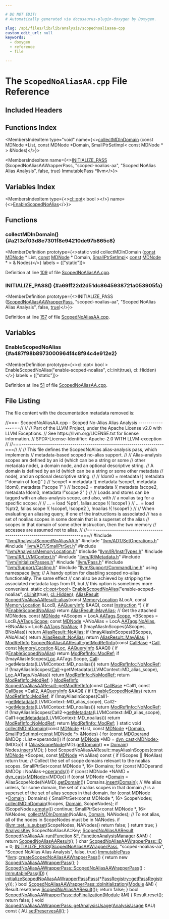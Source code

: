 ```yaml
---

# DO NOT EDIT!
# Automatically generated via docusaurus-plugin-doxygen by Doxygen.

slug: /api/files/lib/lib/analysis/scopednoaliasaa-cpp
custom_edit_url: null
keywords:
  - doxygen
  - reference
  - file

---
```





# The `ScopedNoAliasAA.cpp` File Reference

<DoxygenPage pluginConfig={pluginConfig}>



## Included Headers

<IncludesList>
<IncludesListItem
  filePath="llvm/Analysis/ScopedNoAliasAA.h"
  permalink="/docs/api/files/include/include/llvm/include/llvm/analysis/scopednoaliasaa-h"
  isLocal="true" />
<IncludesListItem
  filePath="llvm/ADT/SetOperations.h"
  permalink="/docs/api/files/include/include/llvm/include/llvm/adt/setoperations-h"
  isLocal="true" />
<IncludesListItem
  filePath="llvm/ADT/SmallPtrSet.h"
  permalink="/docs/api/files/include/include/llvm/include/llvm/adt/smallptrset-h"
  isLocal="true" />
<IncludesListItem
  filePath="llvm/Analysis/MemoryLocation.h"
  permalink="/docs/api/files/include/include/llvm/include/llvm/analysis/memorylocation-h"
  isLocal="true" />
<IncludesListItem
  filePath="llvm/IR/InstrTypes.h"
  permalink="/docs/api/files/include/include/llvm/include/llvm/ir/instrtypes-h"
  isLocal="true" />
<IncludesListItem
  filePath="llvm/IR/LLVMContext.h"
  permalink="/docs/api/files/include/include/llvm/include/llvm/ir/llvmcontext-h"
  isLocal="true" />
<IncludesListItem
  filePath="llvm/IR/Metadata.h"
  permalink="/docs/api/files/include/include/llvm/include/llvm/ir/metadata-h"
  isLocal="true" />
<IncludesListItem
  filePath="llvm/InitializePasses.h"
  permalink="/docs/api/files/include/include/llvm/initializepasses-h"
  isLocal="true" />
<IncludesListItem
  filePath="llvm/Pass.h"
  permalink="/docs/api/files/include/include/llvm/pass-h"
  isLocal="true" />
<IncludesListItem
  filePath="llvm/Support/Casting.h"
  permalink="/docs/api/files/include/include/llvm/include/llvm/support/casting-h"
  isLocal="true" />
<IncludesListItem
  filePath="llvm/Support/CommandLine.h"
  permalink="/docs/api/files/include/include/llvm/include/llvm/support/commandline-h"
  isLocal="true" />
</IncludesList>

## Functions Index

<MembersIndex>

<MembersIndexItem
  type="void"
  name={<><a href="#a213cf03d8e7301f8e94210de97b865c8">collectMDInDomain</a> (const MDNode &#42;List, const MDNode &#42;Domain, SmallPtrSetImpl&lt; const MDNode &#42; &gt; &amp;Nodes)</>}>
</MembersIndexItem>

<MembersIndexItem
  name={<><a href="#a69ff22d2d51dc8645938721a053905fa">INITIALIZE&#95;PASS</a> (ScopedNoAliasAAWrapperPass, &quot;scoped-noalias-aa&quot;, &quot;Scoped NoAlias Alias Analysis&quot;, false, true) ImmutablePass &#42;llvm</>}>
</MembersIndexItem>

</MembersIndex>

## Variables Index

<MembersIndex>

<MembersIndexItem
  type={<><a href="/docs/api/classes/llvm/cl/opt">cl::opt</a>&lt; bool &gt;</>}
  name={<><a href="#a487f98b8973000964f4c8f94c4e912e2">EnableScopedNoAlias</a></>}>
</MembersIndexItem>

</MembersIndex>


<SectionDefinition>

## Functions

### collectMDInDomain() {#a213cf03d8e7301f8e94210de97b865c8}

<MemberDefinition
  prototype={<>static void collectMDInDomain (<a href="/docs/api/files/lib/lib/target/lib/target/aarch64/aarch64promoteconstant-cpp/#a90f8350fecae261c25be85d38b451bff">const</a> <a href="/docs/api/classes/llvm/mdnode">MDNode</a> &#42; List, <a href="/docs/api/files/lib/lib/target/lib/target/aarch64/aarch64promoteconstant-cpp/#a90f8350fecae261c25be85d38b451bff">const</a> <a href="/docs/api/classes/llvm/mdnode">MDNode</a> &#42; Domain, <a href="/docs/api/classes/llvm/smallptrsetimpl">SmallPtrSetImpl</a>&lt; <a href="/docs/api/files/lib/lib/target/lib/target/aarch64/aarch64promoteconstant-cpp/#a90f8350fecae261c25be85d38b451bff">const</a> <a href="/docs/api/classes/llvm/mdnode">MDNode</a> &#42; &gt; &amp; Nodes)</>}
  labels = {["static"]}>

Definition at line <a href="#l00109">109</a> of file <a href="/docs/api/files/lib/lib/analysis/scopednoaliasaa-cpp">ScopedNoAliasAA.cpp</a>.
</MemberDefinition>

### INITIALIZE&#95;PASS() {#a69ff22d2d51dc8645938721a053905fa}

<MemberDefinition
  prototype={<>INITIALIZE&#95;PASS (<a href="/docs/api/classes/llvm/scopednoaliasaawrapperpass">ScopedNoAliasAAWrapperPass</a>, &quot;scoped-noalias-aa&quot;, &quot;Scoped NoAlias Alias Analysis&quot;, false, <a href="/docs/api/files/lib/lib/analysis/basicaliasanalysis-cpp/#af6d5cafbdfc5313e65d990120021a3ec">true</a>)</>}>

Definition at line <a href="#l00157">157</a> of file <a href="/docs/api/files/lib/lib/analysis/scopednoaliasaa-cpp">ScopedNoAliasAA.cpp</a>.
</MemberDefinition>

</SectionDefinition>

<SectionDefinition>

## Variables

### EnableScopedNoAlias {#a487f98b8973000964f4c8f94c4e912e2}

<MemberDefinition
  prototype={<>cl::opt&lt; bool &gt; EnableScopedNoAlias(&quot;enable-scoped-noalias&quot;, cl::init(true), cl::Hidden)</>}
  labels = {["static"]}>

Definition at line <a href="#l00051">51</a> of file <a href="/docs/api/files/lib/lib/analysis/scopednoaliasaa-cpp">ScopedNoAliasAA.cpp</a>.
</MemberDefinition>

</SectionDefinition>

## File Listing

The file content with the documentation metadata removed is:

<ProgramListing>

<Link id="l00001" /><CodeLine lineNumber="1"><Highlight kind="comment">//===- ScopedNoAliasAA.cpp - Scoped No-Alias Alias Analysis ---------------===//</Highlight><Highlight kind="normal"></Highlight></CodeLine>
<Link id="l00002" /><CodeLine lineNumber="2"><Highlight kind="normal"></Highlight><Highlight kind="comment">//</Highlight><Highlight kind="normal"></Highlight></CodeLine>
<Link id="l00003" /><CodeLine lineNumber="3"><Highlight kind="normal"></Highlight><Highlight kind="comment">// Part of the LLVM Project, under the Apache License v2.0 with LLVM Exceptions.</Highlight><Highlight kind="normal"></Highlight></CodeLine>
<Link id="l00004" /><CodeLine lineNumber="4"><Highlight kind="normal"></Highlight><Highlight kind="comment">// See https://llvm.org/LICENSE.txt for license information.</Highlight><Highlight kind="normal"></Highlight></CodeLine>
<Link id="l00005" /><CodeLine lineNumber="5"><Highlight kind="normal"></Highlight><Highlight kind="comment">// SPDX-License-Identifier: Apache-2.0 WITH LLVM-exception</Highlight><Highlight kind="normal"></Highlight></CodeLine>
<Link id="l00006" /><CodeLine lineNumber="6"><Highlight kind="normal"></Highlight><Highlight kind="comment">//</Highlight><Highlight kind="normal"></Highlight></CodeLine>
<Link id="l00007" /><CodeLine lineNumber="7"><Highlight kind="normal"></Highlight><Highlight kind="comment">//===----------------------------------------------------------------------===//</Highlight><Highlight kind="normal"></Highlight></CodeLine>
<Link id="l00008" /><CodeLine lineNumber="8"><Highlight kind="normal"></Highlight><Highlight kind="comment">//</Highlight><Highlight kind="normal"></Highlight></CodeLine>
<Link id="l00009" /><CodeLine lineNumber="9"><Highlight kind="normal"></Highlight><Highlight kind="comment">// This file defines the ScopedNoAlias alias-analysis pass, which implements</Highlight><Highlight kind="normal"></Highlight></CodeLine>
<Link id="l00010" /><CodeLine lineNumber="10"><Highlight kind="normal"></Highlight><Highlight kind="comment">// metadata-based scoped no-alias support.</Highlight><Highlight kind="normal"></Highlight></CodeLine>
<Link id="l00011" /><CodeLine lineNumber="11"><Highlight kind="normal"></Highlight><Highlight kind="comment">//</Highlight><Highlight kind="normal"></Highlight></CodeLine>
<Link id="l00012" /><CodeLine lineNumber="12"><Highlight kind="normal"></Highlight><Highlight kind="comment">// Alias-analysis scopes are defined by an id (which can be a string or some</Highlight><Highlight kind="normal"></Highlight></CodeLine>
<Link id="l00013" /><CodeLine lineNumber="13"><Highlight kind="normal"></Highlight><Highlight kind="comment">// other metadata node), a domain node, and an optional descriptive string.</Highlight><Highlight kind="normal"></Highlight></CodeLine>
<Link id="l00014" /><CodeLine lineNumber="14"><Highlight kind="normal"></Highlight><Highlight kind="comment">// A domain is defined by an id (which can be a string or some other metadata</Highlight><Highlight kind="normal"></Highlight></CodeLine>
<Link id="l00015" /><CodeLine lineNumber="15"><Highlight kind="normal"></Highlight><Highlight kind="comment">// node), and an optional descriptive string.</Highlight><Highlight kind="normal"></Highlight></CodeLine>
<Link id="l00016" /><CodeLine lineNumber="16"><Highlight kind="normal"></Highlight><Highlight kind="comment">//</Highlight><Highlight kind="normal"></Highlight></CodeLine>
<Link id="l00017" /><CodeLine lineNumber="17"><Highlight kind="normal"></Highlight><Highlight kind="comment">// !dom0 =   metadata !&#123; metadata !&quot;domain of foo()&quot; &#125;</Highlight><Highlight kind="normal"></Highlight></CodeLine>
<Link id="l00018" /><CodeLine lineNumber="18"><Highlight kind="normal"></Highlight><Highlight kind="comment">// !scope1 = metadata !&#123; metadata !scope1, metadata !dom0, metadata !&quot;scope 1&quot; &#125;</Highlight><Highlight kind="normal"></Highlight></CodeLine>
<Link id="l00019" /><CodeLine lineNumber="19"><Highlight kind="normal"></Highlight><Highlight kind="comment">// !scope2 = metadata !&#123; metadata !scope2, metadata !dom0, metadata !&quot;scope 2&quot; &#125;</Highlight><Highlight kind="normal"></Highlight></CodeLine>
<Link id="l00020" /><CodeLine lineNumber="20"><Highlight kind="normal"></Highlight><Highlight kind="comment">//</Highlight><Highlight kind="normal"></Highlight></CodeLine>
<Link id="l00021" /><CodeLine lineNumber="21"><Highlight kind="normal"></Highlight><Highlight kind="comment">// Loads and stores can be tagged with an alias-analysis scope, and also, with</Highlight><Highlight kind="normal"></Highlight></CodeLine>
<Link id="l00022" /><CodeLine lineNumber="22"><Highlight kind="normal"></Highlight><Highlight kind="comment">// a noalias tag for a specific scope:</Highlight><Highlight kind="normal"></Highlight></CodeLine>
<Link id="l00023" /><CodeLine lineNumber="23"><Highlight kind="normal"></Highlight><Highlight kind="comment">//</Highlight><Highlight kind="normal"></Highlight></CodeLine>
<Link id="l00024" /><CodeLine lineNumber="24"><Highlight kind="normal"></Highlight><Highlight kind="comment">// ... = load %ptr1, !alias.scope !&#123; !scope1 &#125;</Highlight><Highlight kind="normal"></Highlight></CodeLine>
<Link id="l00025" /><CodeLine lineNumber="25"><Highlight kind="normal"></Highlight><Highlight kind="comment">// ... = load %ptr2, !alias.scope !&#123; !scope1, !scope2 &#125;, !noalias !&#123; !scope1 &#125;</Highlight><Highlight kind="normal"></Highlight></CodeLine>
<Link id="l00026" /><CodeLine lineNumber="26"><Highlight kind="normal"></Highlight><Highlight kind="comment">//</Highlight><Highlight kind="normal"></Highlight></CodeLine>
<Link id="l00027" /><CodeLine lineNumber="27"><Highlight kind="normal"></Highlight><Highlight kind="comment">// When evaluating an aliasing query, if one of the instructions is associated</Highlight><Highlight kind="normal"></Highlight></CodeLine>
<Link id="l00028" /><CodeLine lineNumber="28"><Highlight kind="normal"></Highlight><Highlight kind="comment">// has a set of noalias scopes in some domain that is a superset of the alias</Highlight><Highlight kind="normal"></Highlight></CodeLine>
<Link id="l00029" /><CodeLine lineNumber="29"><Highlight kind="normal"></Highlight><Highlight kind="comment">// scopes in that domain of some other instruction, then the two memory</Highlight><Highlight kind="normal"></Highlight></CodeLine>
<Link id="l00030" /><CodeLine lineNumber="30"><Highlight kind="normal"></Highlight><Highlight kind="comment">// accesses are assumed not to alias.</Highlight><Highlight kind="normal"></Highlight></CodeLine>
<Link id="l00031" /><CodeLine lineNumber="31"><Highlight kind="normal"></Highlight><Highlight kind="comment">//</Highlight><Highlight kind="normal"></Highlight></CodeLine>
<Link id="l00032" /><CodeLine lineNumber="32"><Highlight kind="normal"></Highlight><Highlight kind="comment">//===----------------------------------------------------------------------===//</Highlight><Highlight kind="normal"></Highlight></CodeLine>
<Link id="l00033" /><CodeLine lineNumber="33"><Highlight kind="normal"></Highlight></CodeLine>
<Link id="l00034" /><CodeLine lineNumber="34"><Highlight kind="normal"></Highlight><Highlight kind="preprocessor">#include &quot;<a href="/docs/api/files/include/include/llvm/include/llvm/analysis/scopednoaliasaa-h">llvm/Analysis/ScopedNoAliasAA.h</a>&quot;</Highlight><Highlight kind="normal"></Highlight></CodeLine>
<Link id="l00035" /><CodeLine lineNumber="35"><Highlight kind="normal"></Highlight><Highlight kind="preprocessor">#include &quot;<a href="/docs/api/files/include/include/llvm/include/llvm/adt/setoperations-h">llvm/ADT/SetOperations.h</a>&quot;</Highlight><Highlight kind="normal"></Highlight></CodeLine>
<Link id="l00036" /><CodeLine lineNumber="36"><Highlight kind="normal"></Highlight><Highlight kind="preprocessor">#include &quot;<a href="/docs/api/files/include/include/llvm/include/llvm/adt/smallptrset-h">llvm/ADT/SmallPtrSet.h</a>&quot;</Highlight><Highlight kind="normal"></Highlight></CodeLine>
<Link id="l00037" /><CodeLine lineNumber="37"><Highlight kind="normal"></Highlight><Highlight kind="preprocessor">#include &quot;<a href="/docs/api/files/include/include/llvm/include/llvm/analysis/memorylocation-h">llvm/Analysis/MemoryLocation.h</a>&quot;</Highlight><Highlight kind="normal"></Highlight></CodeLine>
<Link id="l00038" /><CodeLine lineNumber="38"><Highlight kind="normal"></Highlight><Highlight kind="preprocessor">#include &quot;<a href="/docs/api/files/include/include/llvm/include/llvm/ir/instrtypes-h">llvm/IR/InstrTypes.h</a>&quot;</Highlight><Highlight kind="normal"></Highlight></CodeLine>
<Link id="l00039" /><CodeLine lineNumber="39"><Highlight kind="normal"></Highlight><Highlight kind="preprocessor">#include &quot;<a href="/docs/api/files/include/include/llvm/include/llvm/ir/llvmcontext-h">llvm/IR/LLVMContext.h</a>&quot;</Highlight><Highlight kind="normal"></Highlight></CodeLine>
<Link id="l00040" /><CodeLine lineNumber="40"><Highlight kind="normal"></Highlight><Highlight kind="preprocessor">#include &quot;<a href="/docs/api/files/include/include/llvm/include/llvm/ir/metadata-h">llvm/IR/Metadata.h</a>&quot;</Highlight><Highlight kind="normal"></Highlight></CodeLine>
<Link id="l00041" /><CodeLine lineNumber="41"><Highlight kind="normal"></Highlight><Highlight kind="preprocessor">#include &quot;<a href="/docs/api/files/include/include/llvm/initializepasses-h">llvm/InitializePasses.h</a>&quot;</Highlight><Highlight kind="normal"></Highlight></CodeLine>
<Link id="l00042" /><CodeLine lineNumber="42"><Highlight kind="normal"></Highlight><Highlight kind="preprocessor">#include &quot;<a href="/docs/api/files/include/include/llvm/pass-h">llvm/Pass.h</a>&quot;</Highlight><Highlight kind="normal"></Highlight></CodeLine>
<Link id="l00043" /><CodeLine lineNumber="43"><Highlight kind="normal"></Highlight><Highlight kind="preprocessor">#include &quot;<a href="/docs/api/files/include/include/llvm/include/llvm/support/casting-h">llvm/Support/Casting.h</a>&quot;</Highlight><Highlight kind="normal"></Highlight></CodeLine>
<Link id="l00044" /><CodeLine lineNumber="44"><Highlight kind="normal"></Highlight><Highlight kind="preprocessor">#include &quot;<a href="/docs/api/files/include/include/llvm/include/llvm/support/commandline-h">llvm/Support/CommandLine.h</a>&quot;</Highlight><Highlight kind="normal"></Highlight></CodeLine>
<Link id="l00045" /><CodeLine lineNumber="45"><Highlight kind="normal"></Highlight></CodeLine>
<Link id="l00046" /><CodeLine lineNumber="46"><Highlight kind="normal"></Highlight><Highlight kind="keyword">using namespace </Highlight><Highlight kind="normal"><a href="/docs/api/namespaces/llvm">llvm</a>;</Highlight></CodeLine>
<Link id="l00047" /><CodeLine lineNumber="47"><Highlight kind="normal"></Highlight></CodeLine>
<Link id="l00048" /><CodeLine lineNumber="48"><Highlight kind="normal"></Highlight><Highlight kind="comment">// A handy option for disabling scoped no-alias functionality. The same effect</Highlight><Highlight kind="normal"></Highlight></CodeLine>
<Link id="l00049" /><CodeLine lineNumber="49"><Highlight kind="normal"></Highlight><Highlight kind="comment">// can also be achieved by stripping the associated metadata tags from IR, but</Highlight><Highlight kind="normal"></Highlight></CodeLine>
<Link id="l00050" /><CodeLine lineNumber="50"><Highlight kind="normal"></Highlight><Highlight kind="comment">// this option is sometimes more convenient.</Highlight><Highlight kind="normal"></Highlight></CodeLine>
<Link id="l00051" /><CodeLine lineNumber="51" lineLink="#a487f98b8973000964f4c8f94c4e912e2"><Highlight kind="normal"></Highlight><Highlight kind="keyword">static</Highlight><Highlight kind="normal"> <a href="/docs/api/classes/llvm/cl/opt">cl::opt&lt;bool&gt;</a> <a href="#a487f98b8973000964f4c8f94c4e912e2">EnableScopedNoAlias</a>(</Highlight><Highlight kind="stringliteral">&quot;enable-scoped-noalias&quot;</Highlight><Highlight kind="normal">,</Highlight></CodeLine>
<Link id="l00052" /><CodeLine lineNumber="52"><Highlight kind="normal">                                         <a href="/docs/api/namespaces/llvm/cl/#ac12e6a8f3a1b511f0dee2ed6de0ae806">cl::init</a>(</Highlight><Highlight kind="keyword">true</Highlight><Highlight kind="normal">), <a href="/docs/api/namespaces/llvm/cl/#a68075925a54790e71ca790e1d4f21a40a263ac008d8d31f13ce460395fc4cf7e6">cl::Hidden</a>);</Highlight></CodeLine>
<Link id="l00053" /><CodeLine lineNumber="53"><Highlight kind="normal"></Highlight></CodeLine>
<Link id="l00054" /><CodeLine lineNumber="54" lineLink="/docs/api/classes/llvm/scopednoaliasaaresult/#ab972fe828052b5cbeeeb3e9b8cfe0764"><Highlight kind="normal"><a href="/docs/api/classes/llvm/aliasresult">AliasResult</a> <a href="/docs/api/classes/llvm/scopednoaliasaaresult/#ab972fe828052b5cbeeeb3e9b8cfe0764">ScopedNoAliasAAResult::alias</a>(</Highlight><Highlight kind="keyword">const</Highlight><Highlight kind="normal"> <a href="/docs/api/classes/llvm/memorylocation">MemoryLocation</a> &amp;LocA,</Highlight></CodeLine>
<Link id="l00055" /><CodeLine lineNumber="55"><Highlight kind="normal">                                         </Highlight><Highlight kind="keyword">const</Highlight><Highlight kind="normal"> <a href="/docs/api/classes/llvm/memorylocation">MemoryLocation</a> &amp;LocB,</Highlight></CodeLine>
<Link id="l00056" /><CodeLine lineNumber="56"><Highlight kind="normal">                                         <a href="/docs/api/classes/llvm/aaqueryinfo">AAQueryInfo</a> &amp;AAQI,</Highlight></CodeLine>
<Link id="l00057" /><CodeLine lineNumber="57"><Highlight kind="normal">                                         </Highlight><Highlight kind="keyword">const</Highlight><Highlight kind="normal"> <a href="/docs/api/classes/llvm/instruction">Instruction</a> &#42;) &#123;</Highlight></CodeLine>
<Link id="l00058" /><CodeLine lineNumber="58"><Highlight kind="normal">  </Highlight><Highlight kind="keywordflow">if</Highlight><Highlight kind="normal"> (!<a href="#a487f98b8973000964f4c8f94c4e912e2">EnableScopedNoAlias</a>)</Highlight></CodeLine>
<Link id="l00059" /><CodeLine lineNumber="59"><Highlight kind="normal">    </Highlight><Highlight kind="keywordflow">return</Highlight><Highlight kind="normal"> <a href="/docs/api/classes/llvm/aliasresult/#a8d3de277fb70fa515efac2db2cfe9d57a0916b614598c673c1e6a59c7312a1409">AliasResult::MayAlias</a>;</Highlight></CodeLine>
<Link id="l00060" /><CodeLine lineNumber="60"><Highlight kind="normal"></Highlight></CodeLine>
<Link id="l00061" /><CodeLine lineNumber="61"><Highlight kind="normal">  </Highlight><Highlight kind="comment">// Get the attached MDNodes.</Highlight><Highlight kind="normal"></Highlight></CodeLine>
<Link id="l00062" /><CodeLine lineNumber="62"><Highlight kind="normal">  </Highlight><Highlight kind="keyword">const</Highlight><Highlight kind="normal"> <a href="/docs/api/classes/llvm/mdnode">MDNode</a> &#42;AScopes = LocA.<a href="/docs/api/classes/llvm/memorylocation/#a926099ca5ca5db6ba2de398c2487b725">AATags</a>.<a href="/docs/api/structs/llvm/aamdnodes/#a5175e1defb539f65df5ded7a806fa5c8">Scope</a>, &#42;BScopes = LocB.<a href="/docs/api/classes/llvm/memorylocation/#a926099ca5ca5db6ba2de398c2487b725">AATags</a>.<a href="/docs/api/structs/llvm/aamdnodes/#a5175e1defb539f65df5ded7a806fa5c8">Scope</a>;</Highlight></CodeLine>
<Link id="l00063" /><CodeLine lineNumber="63"><Highlight kind="normal"></Highlight></CodeLine>
<Link id="l00064" /><CodeLine lineNumber="64"><Highlight kind="normal">  </Highlight><Highlight kind="keyword">const</Highlight><Highlight kind="normal"> <a href="/docs/api/classes/llvm/mdnode">MDNode</a> &#42;ANoAlias = LocA.<a href="/docs/api/classes/llvm/memorylocation/#a926099ca5ca5db6ba2de398c2487b725">AATags</a>.<a href="/docs/api/structs/llvm/aamdnodes/#a81f3c11f463009d8b19b544f5bfed40c">NoAlias</a>, &#42;BNoAlias = LocB.<a href="/docs/api/classes/llvm/memorylocation/#a926099ca5ca5db6ba2de398c2487b725">AATags</a>.<a href="/docs/api/structs/llvm/aamdnodes/#a81f3c11f463009d8b19b544f5bfed40c">NoAlias</a>;</Highlight></CodeLine>
<Link id="l00065" /><CodeLine lineNumber="65"><Highlight kind="normal"></Highlight></CodeLine>
<Link id="l00066" /><CodeLine lineNumber="66"><Highlight kind="normal">  </Highlight><Highlight kind="keywordflow">if</Highlight><Highlight kind="normal"> (!mayAliasInScopes(AScopes, BNoAlias))</Highlight></CodeLine>
<Link id="l00067" /><CodeLine lineNumber="67"><Highlight kind="normal">    </Highlight><Highlight kind="keywordflow">return</Highlight><Highlight kind="normal"> <a href="/docs/api/classes/llvm/aliasresult/#a8d3de277fb70fa515efac2db2cfe9d57a863ee317b92588eb2d6878af9fc98922">AliasResult::NoAlias</a>;</Highlight></CodeLine>
<Link id="l00068" /><CodeLine lineNumber="68"><Highlight kind="normal"></Highlight></CodeLine>
<Link id="l00069" /><CodeLine lineNumber="69"><Highlight kind="normal">  </Highlight><Highlight kind="keywordflow">if</Highlight><Highlight kind="normal"> (!mayAliasInScopes(BScopes, ANoAlias))</Highlight></CodeLine>
<Link id="l00070" /><CodeLine lineNumber="70"><Highlight kind="normal">    </Highlight><Highlight kind="keywordflow">return</Highlight><Highlight kind="normal"> <a href="/docs/api/classes/llvm/aliasresult/#a8d3de277fb70fa515efac2db2cfe9d57a863ee317b92588eb2d6878af9fc98922">AliasResult::NoAlias</a>;</Highlight></CodeLine>
<Link id="l00071" /><CodeLine lineNumber="71"><Highlight kind="normal"></Highlight></CodeLine>
<Link id="l00072" /><CodeLine lineNumber="72"><Highlight kind="normal">  </Highlight><Highlight kind="keywordflow">return</Highlight><Highlight kind="normal"> <a href="/docs/api/classes/llvm/aliasresult/#a8d3de277fb70fa515efac2db2cfe9d57a0916b614598c673c1e6a59c7312a1409">AliasResult::MayAlias</a>;</Highlight></CodeLine>
<Link id="l00073" /><CodeLine lineNumber="73"><Highlight kind="normal">&#125;</Highlight></CodeLine>
<Link id="l00074" /><CodeLine lineNumber="74"><Highlight kind="normal"></Highlight></CodeLine>
<Link id="l00075" /><CodeLine lineNumber="75" lineLink="/docs/api/classes/llvm/scopednoaliasaaresult/#a9498f202ee5f4e2a795b33b156ddb3e0"><Highlight kind="normal"><a href="/docs/api/namespaces/llvm/#a9db8c44b250b90e3ab7e4d144e7c9c2e">ModRefInfo</a> <a href="/docs/api/classes/llvm/scopednoaliasaaresult/#a9498f202ee5f4e2a795b33b156ddb3e0">ScopedNoAliasAAResult::getModRefInfo</a>(</Highlight><Highlight kind="keyword">const</Highlight><Highlight kind="normal"> <a href="/docs/api/classes/llvm/callbase">CallBase</a> &#42;<a href="/docs/api/groups/arcopt/#ga9c9cf6ad55eb23d77d083a184e416c09">Call</a>,</Highlight></CodeLine>
<Link id="l00076" /><CodeLine lineNumber="76"><Highlight kind="normal">                                                </Highlight><Highlight kind="keyword">const</Highlight><Highlight kind="normal"> <a href="/docs/api/classes/llvm/memorylocation">MemoryLocation</a> &amp;<a href="/docs/api/namespaces/llvm/loc">Loc</a>,</Highlight></CodeLine>
<Link id="l00077" /><CodeLine lineNumber="77"><Highlight kind="normal">                                                <a href="/docs/api/classes/llvm/aaqueryinfo">AAQueryInfo</a> &amp;AAQI) &#123;</Highlight></CodeLine>
<Link id="l00078" /><CodeLine lineNumber="78"><Highlight kind="normal">  </Highlight><Highlight kind="keywordflow">if</Highlight><Highlight kind="normal"> (!<a href="#a487f98b8973000964f4c8f94c4e912e2">EnableScopedNoAlias</a>)</Highlight></CodeLine>
<Link id="l00079" /><CodeLine lineNumber="79"><Highlight kind="normal">    </Highlight><Highlight kind="keywordflow">return</Highlight><Highlight kind="normal"> <a href="/docs/api/namespaces/llvm/#a9db8c44b250b90e3ab7e4d144e7c9c2ea6524b183b5cd0850f2cff6d30d581af9">ModRefInfo::ModRef</a>;</Highlight></CodeLine>
<Link id="l00080" /><CodeLine lineNumber="80"><Highlight kind="normal"></Highlight></CodeLine>
<Link id="l00081" /><CodeLine lineNumber="81"><Highlight kind="normal">  </Highlight><Highlight kind="keywordflow">if</Highlight><Highlight kind="normal"> (!mayAliasInScopes(<a href="/docs/api/namespaces/llvm/loc">Loc</a>.AATags.Scope,</Highlight></CodeLine>
<Link id="l00082" /><CodeLine lineNumber="82"><Highlight kind="normal">                        <a href="/docs/api/groups/arcopt/#ga9c9cf6ad55eb23d77d083a184e416c09">Call</a>-&gt;getMetadata(LLVMContext::MD&#95;noalias)))</Highlight></CodeLine>
<Link id="l00083" /><CodeLine lineNumber="83"><Highlight kind="normal">    </Highlight><Highlight kind="keywordflow">return</Highlight><Highlight kind="normal"> <a href="/docs/api/namespaces/llvm/#a9db8c44b250b90e3ab7e4d144e7c9c2ead974636fce6d12e72054e61fb3c1e9a8">ModRefInfo::NoModRef</a>;</Highlight></CodeLine>
<Link id="l00084" /><CodeLine lineNumber="84"><Highlight kind="normal"></Highlight></CodeLine>
<Link id="l00085" /><CodeLine lineNumber="85"><Highlight kind="normal">  </Highlight><Highlight kind="keywordflow">if</Highlight><Highlight kind="normal"> (!mayAliasInScopes(<a href="/docs/api/groups/arcopt/#ga9c9cf6ad55eb23d77d083a184e416c09">Call</a>-&gt;getMetadata(LLVMContext::MD&#95;alias&#95;scope),</Highlight></CodeLine>
<Link id="l00086" /><CodeLine lineNumber="86"><Highlight kind="normal">                        <a href="/docs/api/namespaces/llvm/loc">Loc</a>.AATags.NoAlias))</Highlight></CodeLine>
<Link id="l00087" /><CodeLine lineNumber="87"><Highlight kind="normal">    </Highlight><Highlight kind="keywordflow">return</Highlight><Highlight kind="normal"> <a href="/docs/api/namespaces/llvm/#a9db8c44b250b90e3ab7e4d144e7c9c2ead974636fce6d12e72054e61fb3c1e9a8">ModRefInfo::NoModRef</a>;</Highlight></CodeLine>
<Link id="l00088" /><CodeLine lineNumber="88"><Highlight kind="normal"></Highlight></CodeLine>
<Link id="l00089" /><CodeLine lineNumber="89"><Highlight kind="normal">  </Highlight><Highlight kind="keywordflow">return</Highlight><Highlight kind="normal"> <a href="/docs/api/namespaces/llvm/#a9db8c44b250b90e3ab7e4d144e7c9c2ea6524b183b5cd0850f2cff6d30d581af9">ModRefInfo::ModRef</a>;</Highlight></CodeLine>
<Link id="l00090" /><CodeLine lineNumber="90"><Highlight kind="normal">&#125;</Highlight></CodeLine>
<Link id="l00091" /><CodeLine lineNumber="91"><Highlight kind="normal"></Highlight></CodeLine>
<Link id="l00092" /><CodeLine lineNumber="92" lineLink="/docs/api/classes/llvm/scopednoaliasaaresult/#afc3838a129ca64f34b13c9227c967e98"><Highlight kind="normal"><a href="/docs/api/namespaces/llvm/#a9db8c44b250b90e3ab7e4d144e7c9c2e">ModRefInfo</a> <a href="/docs/api/classes/llvm/scopednoaliasaaresult/#a9498f202ee5f4e2a795b33b156ddb3e0">ScopedNoAliasAAResult::getModRefInfo</a>(</Highlight><Highlight kind="keyword">const</Highlight><Highlight kind="normal"> <a href="/docs/api/classes/llvm/callbase">CallBase</a> &#42;Call1,</Highlight></CodeLine>
<Link id="l00093" /><CodeLine lineNumber="93"><Highlight kind="normal">                                                </Highlight><Highlight kind="keyword">const</Highlight><Highlight kind="normal"> <a href="/docs/api/classes/llvm/callbase">CallBase</a> &#42;Call2,</Highlight></CodeLine>
<Link id="l00094" /><CodeLine lineNumber="94"><Highlight kind="normal">                                                <a href="/docs/api/classes/llvm/aaqueryinfo">AAQueryInfo</a> &amp;AAQI) &#123;</Highlight></CodeLine>
<Link id="l00095" /><CodeLine lineNumber="95"><Highlight kind="normal">  </Highlight><Highlight kind="keywordflow">if</Highlight><Highlight kind="normal"> (!<a href="#a487f98b8973000964f4c8f94c4e912e2">EnableScopedNoAlias</a>)</Highlight></CodeLine>
<Link id="l00096" /><CodeLine lineNumber="96"><Highlight kind="normal">    </Highlight><Highlight kind="keywordflow">return</Highlight><Highlight kind="normal"> <a href="/docs/api/namespaces/llvm/#a9db8c44b250b90e3ab7e4d144e7c9c2ea6524b183b5cd0850f2cff6d30d581af9">ModRefInfo::ModRef</a>;</Highlight></CodeLine>
<Link id="l00097" /><CodeLine lineNumber="97"><Highlight kind="normal"></Highlight></CodeLine>
<Link id="l00098" /><CodeLine lineNumber="98"><Highlight kind="normal">  </Highlight><Highlight kind="keywordflow">if</Highlight><Highlight kind="normal"> (!mayAliasInScopes(Call1-&gt;<a href="/docs/api/classes/llvm/instruction/#a6c09737e146b2d816c911a047ac67ba4">getMetadata</a>(LLVMContext::MD&#95;alias&#95;scope),</Highlight></CodeLine>
<Link id="l00099" /><CodeLine lineNumber="99"><Highlight kind="normal">                        Call2-&gt;<a href="/docs/api/classes/llvm/instruction/#a6c09737e146b2d816c911a047ac67ba4">getMetadata</a>(LLVMContext::MD&#95;noalias)))</Highlight></CodeLine>
<Link id="l00100" /><CodeLine lineNumber="100"><Highlight kind="normal">    </Highlight><Highlight kind="keywordflow">return</Highlight><Highlight kind="normal"> <a href="/docs/api/namespaces/llvm/#a9db8c44b250b90e3ab7e4d144e7c9c2ead974636fce6d12e72054e61fb3c1e9a8">ModRefInfo::NoModRef</a>;</Highlight></CodeLine>
<Link id="l00101" /><CodeLine lineNumber="101"><Highlight kind="normal"></Highlight></CodeLine>
<Link id="l00102" /><CodeLine lineNumber="102"><Highlight kind="normal">  </Highlight><Highlight kind="keywordflow">if</Highlight><Highlight kind="normal"> (!mayAliasInScopes(Call2-&gt;<a href="/docs/api/classes/llvm/instruction/#a6c09737e146b2d816c911a047ac67ba4">getMetadata</a>(LLVMContext::MD&#95;alias&#95;scope),</Highlight></CodeLine>
<Link id="l00103" /><CodeLine lineNumber="103"><Highlight kind="normal">                        Call1-&gt;<a href="/docs/api/classes/llvm/instruction/#a6c09737e146b2d816c911a047ac67ba4">getMetadata</a>(LLVMContext::MD&#95;noalias)))</Highlight></CodeLine>
<Link id="l00104" /><CodeLine lineNumber="104"><Highlight kind="normal">    </Highlight><Highlight kind="keywordflow">return</Highlight><Highlight kind="normal"> <a href="/docs/api/namespaces/llvm/#a9db8c44b250b90e3ab7e4d144e7c9c2ead974636fce6d12e72054e61fb3c1e9a8">ModRefInfo::NoModRef</a>;</Highlight></CodeLine>
<Link id="l00105" /><CodeLine lineNumber="105"><Highlight kind="normal"></Highlight></CodeLine>
<Link id="l00106" /><CodeLine lineNumber="106"><Highlight kind="normal">  </Highlight><Highlight kind="keywordflow">return</Highlight><Highlight kind="normal"> <a href="/docs/api/namespaces/llvm/#a9db8c44b250b90e3ab7e4d144e7c9c2ea6524b183b5cd0850f2cff6d30d581af9">ModRefInfo::ModRef</a>;</Highlight></CodeLine>
<Link id="l00107" /><CodeLine lineNumber="107"><Highlight kind="normal">&#125;</Highlight></CodeLine>
<Link id="l00108" /><CodeLine lineNumber="108"><Highlight kind="normal"></Highlight></CodeLine>
<Link id="l00109" /><CodeLine lineNumber="109" lineLink="#a213cf03d8e7301f8e94210de97b865c8"><Highlight kind="normal"></Highlight><Highlight kind="keyword">static</Highlight><Highlight kind="normal"> </Highlight><Highlight kind="keywordtype">void</Highlight><Highlight kind="normal"> <a href="#a213cf03d8e7301f8e94210de97b865c8">collectMDInDomain</a>(</Highlight><Highlight kind="keyword">const</Highlight><Highlight kind="normal"> <a href="/docs/api/classes/llvm/mdnode">MDNode</a> &#42;List, </Highlight><Highlight kind="keyword">const</Highlight><Highlight kind="normal"> <a href="/docs/api/classes/llvm/mdnode">MDNode</a> &#42;<a href="/docs/api/files/lib/lib/transforms/lib/transforms/scalar/correlatedvaluepropagation-cpp/#aad75d6f4f14a7b791076c6785aa59be4">Domain</a>,</Highlight></CodeLine>
<Link id="l00110" /><CodeLine lineNumber="110"><Highlight kind="normal">                              <a href="/docs/api/classes/llvm/smallptrsetimpl">SmallPtrSetImpl&lt;const MDNode &#42;&gt;</a> &amp;Nodes) &#123;</Highlight></CodeLine>
<Link id="l00111" /><CodeLine lineNumber="111"><Highlight kind="normal">  </Highlight><Highlight kind="keywordflow">for</Highlight><Highlight kind="normal"> (</Highlight><Highlight kind="keyword">const</Highlight><Highlight kind="normal"> <a href="/docs/api/classes/llvm/mdoperand">MDOperand</a> &amp;MDOp : List-&gt;operands())</Highlight></CodeLine>
<Link id="l00112" /><CodeLine lineNumber="112"><Highlight kind="normal">    </Highlight><Highlight kind="keywordflow">if</Highlight><Highlight kind="normal"> (</Highlight><Highlight kind="keyword">const</Highlight><Highlight kind="normal"> <a href="/docs/api/classes/llvm/mdnode">MDNode</a> &#42;MD = <a href="/docs/api/namespaces/llvm/#a22eeee01734061ac1b31ccd994c49eef">dyn&#95;cast&lt;MDNode&gt;</a>(MDOp))</Highlight></CodeLine>
<Link id="l00113" /><CodeLine lineNumber="113"><Highlight kind="normal">      </Highlight><Highlight kind="keywordflow">if</Highlight><Highlight kind="normal"> (<a href="/docs/api/classes/llvm/aliasscopenode">AliasScopeNode</a>(MD).<a href="/docs/api/files/lib/lib/transforms/lib/transforms/scalar/correlatedvaluepropagation-cpp/#a8c825d8718637fb081db2cf8fbade190">getDomain</a>() == <a href="/docs/api/files/lib/lib/transforms/lib/transforms/scalar/correlatedvaluepropagation-cpp/#aad75d6f4f14a7b791076c6785aa59be4">Domain</a>)</Highlight></CodeLine>
<Link id="l00114" /><CodeLine lineNumber="114"><Highlight kind="normal">        Nodes.<a href="/docs/api/classes/llvm/smallptrsetimpl/#a9d834ae3da8c62c2b668dada51335eb0">insert</a>(MD);</Highlight></CodeLine>
<Link id="l00115" /><CodeLine lineNumber="115"><Highlight kind="normal">&#125;</Highlight></CodeLine>
<Link id="l00116" /><CodeLine lineNumber="116"><Highlight kind="normal"></Highlight></CodeLine>
<Link id="l00117" /><CodeLine lineNumber="117"><Highlight kind="normal"></Highlight><Highlight kind="keywordtype">bool</Highlight><Highlight kind="normal"> ScopedNoAliasAAResult::mayAliasInScopes(</Highlight><Highlight kind="keyword">const</Highlight><Highlight kind="normal"> <a href="/docs/api/classes/llvm/mdnode">MDNode</a> &#42;Scopes,</Highlight></CodeLine>
<Link id="l00118" /><CodeLine lineNumber="118"><Highlight kind="normal">                                             </Highlight><Highlight kind="keyword">const</Highlight><Highlight kind="normal"> <a href="/docs/api/classes/llvm/mdnode">MDNode</a> &#42;NoAlias)</Highlight><Highlight kind="keyword"> const </Highlight><Highlight kind="normal">&#123;</Highlight></CodeLine>
<Link id="l00119" /><CodeLine lineNumber="119"><Highlight kind="normal">  </Highlight><Highlight kind="keywordflow">if</Highlight><Highlight kind="normal"> (!Scopes || !NoAlias)</Highlight></CodeLine>
<Link id="l00120" /><CodeLine lineNumber="120"><Highlight kind="normal">    </Highlight><Highlight kind="keywordflow">return</Highlight><Highlight kind="normal"> </Highlight><Highlight kind="keyword">true</Highlight><Highlight kind="normal">;</Highlight></CodeLine>
<Link id="l00121" /><CodeLine lineNumber="121"><Highlight kind="normal"></Highlight></CodeLine>
<Link id="l00122" /><CodeLine lineNumber="122"><Highlight kind="normal">  </Highlight><Highlight kind="comment">// Collect the set of scope domains relevant to the noalias scopes.</Highlight><Highlight kind="normal"></Highlight></CodeLine>
<Link id="l00123" /><CodeLine lineNumber="123"><Highlight kind="normal">  SmallPtrSet&lt;const MDNode &#42;, 16&gt; Domains;</Highlight></CodeLine>
<Link id="l00124" /><CodeLine lineNumber="124"><Highlight kind="normal">  </Highlight><Highlight kind="keywordflow">for</Highlight><Highlight kind="normal"> (</Highlight><Highlight kind="keyword">const</Highlight><Highlight kind="normal"> MDOperand &amp;MDOp : NoAlias-&gt;<a href="/docs/api/classes/llvm/mdnode/#a571612461ea4af620bc4c441d61579a3">operands</a>())</Highlight></CodeLine>
<Link id="l00125" /><CodeLine lineNumber="125"><Highlight kind="normal">    </Highlight><Highlight kind="keywordflow">if</Highlight><Highlight kind="normal"> (</Highlight><Highlight kind="keyword">const</Highlight><Highlight kind="normal"> MDNode &#42;NAMD = <a href="/docs/api/namespaces/llvm/#a22eeee01734061ac1b31ccd994c49eef">dyn&#95;cast&lt;MDNode&gt;</a>(MDOp))</Highlight></CodeLine>
<Link id="l00126" /><CodeLine lineNumber="126"><Highlight kind="normal">      </Highlight><Highlight kind="keywordflow">if</Highlight><Highlight kind="normal"> (</Highlight><Highlight kind="keyword">const</Highlight><Highlight kind="normal"> MDNode &#42;<a href="/docs/api/files/lib/lib/transforms/lib/transforms/scalar/correlatedvaluepropagation-cpp/#aad75d6f4f14a7b791076c6785aa59be4">Domain</a> = AliasScopeNode(NAMD).<a href="/docs/api/files/lib/lib/transforms/lib/transforms/scalar/correlatedvaluepropagation-cpp/#a8c825d8718637fb081db2cf8fbade190">getDomain</a>())</Highlight></CodeLine>
<Link id="l00127" /><CodeLine lineNumber="127"><Highlight kind="normal">        Domains.<a href="/docs/api/classes/llvm/smallptrsetimpl/#a9d834ae3da8c62c2b668dada51335eb0">insert</a>(<a href="/docs/api/files/lib/lib/transforms/lib/transforms/scalar/correlatedvaluepropagation-cpp/#aad75d6f4f14a7b791076c6785aa59be4">Domain</a>);</Highlight></CodeLine>
<Link id="l00128" /><CodeLine lineNumber="128"><Highlight kind="normal"></Highlight></CodeLine>
<Link id="l00129" /><CodeLine lineNumber="129"><Highlight kind="normal">  </Highlight><Highlight kind="comment">// We alias unless, for some domain, the set of noalias scopes in that domain</Highlight><Highlight kind="normal"></Highlight></CodeLine>
<Link id="l00130" /><CodeLine lineNumber="130"><Highlight kind="normal">  </Highlight><Highlight kind="comment">// is a superset of the set of alias scopes in that domain.</Highlight><Highlight kind="normal"></Highlight></CodeLine>
<Link id="l00131" /><CodeLine lineNumber="131"><Highlight kind="normal">  </Highlight><Highlight kind="keywordflow">for</Highlight><Highlight kind="normal"> (</Highlight><Highlight kind="keyword">const</Highlight><Highlight kind="normal"> MDNode &#42;<a href="/docs/api/files/lib/lib/transforms/lib/transforms/scalar/correlatedvaluepropagation-cpp/#aad75d6f4f14a7b791076c6785aa59be4">Domain</a> : Domains) &#123;</Highlight></CodeLine>
<Link id="l00132" /><CodeLine lineNumber="132"><Highlight kind="normal">    SmallPtrSet&lt;const MDNode &#42;, 16&gt; ScopeNodes;</Highlight></CodeLine>
<Link id="l00133" /><CodeLine lineNumber="133"><Highlight kind="normal">    <a href="#a213cf03d8e7301f8e94210de97b865c8">collectMDInDomain</a>(Scopes, <a href="/docs/api/files/lib/lib/transforms/lib/transforms/scalar/correlatedvaluepropagation-cpp/#aad75d6f4f14a7b791076c6785aa59be4">Domain</a>, ScopeNodes);</Highlight></CodeLine>
<Link id="l00134" /><CodeLine lineNumber="134"><Highlight kind="normal">    </Highlight><Highlight kind="keywordflow">if</Highlight><Highlight kind="normal"> (ScopeNodes.<a href="/docs/api/classes/llvm/smallptrsetimplbase/#af8a50544090e81ac83601aff8f4b0142">empty</a>())</Highlight></CodeLine>
<Link id="l00135" /><CodeLine lineNumber="135"><Highlight kind="normal">      </Highlight><Highlight kind="keywordflow">continue</Highlight><Highlight kind="normal">;</Highlight></CodeLine>
<Link id="l00136" /><CodeLine lineNumber="136"><Highlight kind="normal"></Highlight></CodeLine>
<Link id="l00137" /><CodeLine lineNumber="137"><Highlight kind="normal">    SmallPtrSet&lt;const MDNode &#42;, 16&gt; NANodes;</Highlight></CodeLine>
<Link id="l00138" /><CodeLine lineNumber="138"><Highlight kind="normal">    <a href="#a213cf03d8e7301f8e94210de97b865c8">collectMDInDomain</a>(NoAlias, <a href="/docs/api/files/lib/lib/transforms/lib/transforms/scalar/correlatedvaluepropagation-cpp/#aad75d6f4f14a7b791076c6785aa59be4">Domain</a>, NANodes);</Highlight></CodeLine>
<Link id="l00139" /><CodeLine lineNumber="139"><Highlight kind="normal"></Highlight></CodeLine>
<Link id="l00140" /><CodeLine lineNumber="140"><Highlight kind="normal">    </Highlight><Highlight kind="comment">// To not alias, all of the nodes in ScopeNodes must be in NANodes.</Highlight><Highlight kind="normal"></Highlight></CodeLine>
<Link id="l00141" /><CodeLine lineNumber="141"><Highlight kind="normal">    </Highlight><Highlight kind="keywordflow">if</Highlight><Highlight kind="normal"> (<a href="/docs/api/namespaces/llvm/#a38740a7e3fde66312240ec2cbf003fc2">llvm::set&#95;is&#95;subset</a>(ScopeNodes, NANodes))</Highlight></CodeLine>
<Link id="l00142" /><CodeLine lineNumber="142"><Highlight kind="normal">      </Highlight><Highlight kind="keywordflow">return</Highlight><Highlight kind="normal"> </Highlight><Highlight kind="keyword">false</Highlight><Highlight kind="normal">;</Highlight></CodeLine>
<Link id="l00143" /><CodeLine lineNumber="143"><Highlight kind="normal">  &#125;</Highlight></CodeLine>
<Link id="l00144" /><CodeLine lineNumber="144"><Highlight kind="normal"></Highlight></CodeLine>
<Link id="l00145" /><CodeLine lineNumber="145"><Highlight kind="normal">  </Highlight><Highlight kind="keywordflow">return</Highlight><Highlight kind="normal"> </Highlight><Highlight kind="keyword">true</Highlight><Highlight kind="normal">;</Highlight></CodeLine>
<Link id="l00146" /><CodeLine lineNumber="146"><Highlight kind="normal">&#125;</Highlight></CodeLine>
<Link id="l00147" /><CodeLine lineNumber="147"><Highlight kind="normal"></Highlight></CodeLine>
<Link id="l00148" /><CodeLine lineNumber="148"><Highlight kind="normal"><a href="/docs/api/structs/llvm/analysiskey">AnalysisKey</a> ScopedNoAliasAA::Key;</Highlight></CodeLine>
<Link id="l00149" /><CodeLine lineNumber="149"><Highlight kind="normal"></Highlight></CodeLine>
<Link id="l00150" /><CodeLine lineNumber="150" lineLink="/docs/api/classes/llvm/scopednoaliasaa/#aa1fc6471b56d503e2dbc5f1e3642f386"><Highlight kind="normal"><a href="/docs/api/classes/llvm/scopednoaliasaaresult">ScopedNoAliasAAResult</a> <a href="/docs/api/classes/llvm/scopednoaliasaa/#aa1fc6471b56d503e2dbc5f1e3642f386">ScopedNoAliasAA::run</a>(<a href="/docs/api/classes/llvm/function">Function</a> &amp;<a href="/docs/api/files/lib/lib/support/md5-cpp/#a96d73bbd7af15cb1fc38c3f4a3bd82e9">F</a>,</Highlight></CodeLine>
<Link id="l00151" /><CodeLine lineNumber="151"><Highlight kind="normal">                                           <a href="/docs/api/namespaces/llvm/#adce09a5a0de0e3177eb00e932734af2f">FunctionAnalysisManager</a> &amp;AM) &#123;</Highlight></CodeLine>
<Link id="l00152" /><CodeLine lineNumber="152"><Highlight kind="normal">  </Highlight><Highlight kind="keywordflow">return</Highlight><Highlight kind="normal"> <a href="/docs/api/classes/llvm/scopednoaliasaaresult">ScopedNoAliasAAResult</a>();</Highlight></CodeLine>
<Link id="l00153" /><CodeLine lineNumber="153"><Highlight kind="normal">&#125;</Highlight></CodeLine>
<Link id="l00154" /><CodeLine lineNumber="154"><Highlight kind="normal"></Highlight></CodeLine>
<Link id="l00155" /><CodeLine lineNumber="155"><Highlight kind="normal"></Highlight><Highlight kind="keywordtype">char</Highlight><Highlight kind="normal"> <a href="/docs/api/classes/llvm/scopednoaliasaawrapperpass/#a80cbf863f1a14cc755349cce1c81f5a7">ScopedNoAliasAAWrapperPass::ID</a> = 0;</Highlight></CodeLine>
<Link id="l00156" /><CodeLine lineNumber="156"><Highlight kind="normal"></Highlight></CodeLine>
<Link id="l00157" /><CodeLine lineNumber="157" lineLink="#a69ff22d2d51dc8645938721a053905fa"><Highlight kind="normal"><a href="/docs/api/files/include/include/llvm/passsupport-h/#af807c9595d50b45c0008924c4679c85c">INITIALIZE&#95;PASS</a>(<a href="/docs/api/classes/llvm/scopednoaliasaawrapperpass">ScopedNoAliasAAWrapperPass</a>, </Highlight><Highlight kind="stringliteral">&quot;scoped-noalias-aa&quot;</Highlight><Highlight kind="normal">,</Highlight></CodeLine>
<Link id="l00158" /><CodeLine lineNumber="158"><Highlight kind="normal">                </Highlight><Highlight kind="stringliteral">&quot;Scoped NoAlias Alias Analysis&quot;</Highlight><Highlight kind="normal">, </Highlight><Highlight kind="keyword">false</Highlight><Highlight kind="normal">, </Highlight><Highlight kind="keyword">true</Highlight><Highlight kind="normal">)</Highlight></CodeLine>
<Link id="l00159" /><CodeLine lineNumber="159"><Highlight kind="normal"></Highlight></CodeLine>
<Link id="l00160" /><CodeLine lineNumber="160"><Highlight kind="normal"><a href="/docs/api/classes/llvm/immutablepass">ImmutablePass</a> &#42;<a href="/docs/api/namespaces/llvm">llvm</a>::<a href="/docs/api/namespaces/llvm/#a6f547c74498ba5b3197c7d7f6785c80c">createScopedNoAliasAAWrapperPass</a>() &#123;</Highlight></CodeLine>
<Link id="l00161" /><CodeLine lineNumber="161"><Highlight kind="normal">  </Highlight><Highlight kind="keywordflow">return</Highlight><Highlight kind="normal"> </Highlight><Highlight kind="keyword">new</Highlight><Highlight kind="normal"> <a href="/docs/api/classes/llvm/scopednoaliasaawrapperpass">ScopedNoAliasAAWrapperPass</a>();</Highlight></CodeLine>
<Link id="l00162" /><CodeLine lineNumber="162"><Highlight kind="normal">&#125;</Highlight></CodeLine>
<Link id="l00163" /><CodeLine lineNumber="163"><Highlight kind="normal"></Highlight></CodeLine>
<Link id="l00164" /><CodeLine lineNumber="164" lineLink="/docs/api/classes/llvm/scopednoaliasaawrapperpass/#aec26c94177acd080ae67e2ed043e50ea"><Highlight kind="normal"><a href="/docs/api/classes/llvm/scopednoaliasaawrapperpass/#aec26c94177acd080ae67e2ed043e50ea">ScopedNoAliasAAWrapperPass::ScopedNoAliasAAWrapperPass</a>() : <a href="/docs/api/classes/llvm/immutablepass/#a4d664099280bb09275254d64c329d25d">ImmutablePass</a>(<a href="/docs/api/classes/llvm/scopednoaliasaawrapperpass/#a80cbf863f1a14cc755349cce1c81f5a7">ID</a>) &#123;</Highlight></CodeLine>
<Link id="l00165" /><CodeLine lineNumber="165"><Highlight kind="normal">  <a href="/docs/api/namespaces/llvm/#a5bde01cb3d283c04249194d4d79bf8a9">initializeScopedNoAliasAAWrapperPassPass</a>(&#42;<a href="/docs/api/classes/llvm/passregistry/#a05a729900b76c89e808c6c3094921b2f">PassRegistry::getPassRegistry</a>());</Highlight></CodeLine>
<Link id="l00166" /><CodeLine lineNumber="166"><Highlight kind="normal">&#125;</Highlight></CodeLine>
<Link id="l00167" /><CodeLine lineNumber="167"><Highlight kind="normal"></Highlight></CodeLine>
<Link id="l00168" /><CodeLine lineNumber="168" lineLink="/docs/api/classes/llvm/scopednoaliasaawrapperpass/#a976154792cbc0521b9acdf9f918b8ac6"><Highlight kind="normal"></Highlight><Highlight kind="keywordtype">bool</Highlight><Highlight kind="normal"> <a href="/docs/api/classes/llvm/scopednoaliasaawrapperpass/#a976154792cbc0521b9acdf9f918b8ac6">ScopedNoAliasAAWrapperPass::doInitialization</a>(<a href="/docs/api/classes/llvm/module">Module</a> &amp;M) &#123;</Highlight></CodeLine>
<Link id="l00169" /><CodeLine lineNumber="169"><Highlight kind="normal">  Result.reset(</Highlight><Highlight kind="keyword">new</Highlight><Highlight kind="normal"> <a href="/docs/api/classes/llvm/scopednoaliasaaresult">ScopedNoAliasAAResult</a>());</Highlight></CodeLine>
<Link id="l00170" /><CodeLine lineNumber="170"><Highlight kind="normal">  </Highlight><Highlight kind="keywordflow">return</Highlight><Highlight kind="normal"> </Highlight><Highlight kind="keyword">false</Highlight><Highlight kind="normal">;</Highlight></CodeLine>
<Link id="l00171" /><CodeLine lineNumber="171"><Highlight kind="normal">&#125;</Highlight></CodeLine>
<Link id="l00172" /><CodeLine lineNumber="172"><Highlight kind="normal"></Highlight></CodeLine>
<Link id="l00173" /><CodeLine lineNumber="173" lineLink="/docs/api/classes/llvm/scopednoaliasaawrapperpass/#aadd8b39aa3754be02df12faa9af02a5a"><Highlight kind="normal"></Highlight><Highlight kind="keywordtype">bool</Highlight><Highlight kind="normal"> <a href="/docs/api/classes/llvm/scopednoaliasaawrapperpass/#aadd8b39aa3754be02df12faa9af02a5a">ScopedNoAliasAAWrapperPass::doFinalization</a>(<a href="/docs/api/classes/llvm/module">Module</a> &amp;M) &#123;</Highlight></CodeLine>
<Link id="l00174" /><CodeLine lineNumber="174"><Highlight kind="normal">  Result.reset();</Highlight></CodeLine>
<Link id="l00175" /><CodeLine lineNumber="175"><Highlight kind="normal">  </Highlight><Highlight kind="keywordflow">return</Highlight><Highlight kind="normal"> </Highlight><Highlight kind="keyword">false</Highlight><Highlight kind="normal">;</Highlight></CodeLine>
<Link id="l00176" /><CodeLine lineNumber="176"><Highlight kind="normal">&#125;</Highlight></CodeLine>
<Link id="l00177" /><CodeLine lineNumber="177"><Highlight kind="normal"></Highlight></CodeLine>
<Link id="l00178" /><CodeLine lineNumber="178" lineLink="/docs/api/classes/llvm/scopednoaliasaawrapperpass/#ac30e57b586d7447a1d1903c066981182"><Highlight kind="normal"></Highlight><Highlight kind="keywordtype">void</Highlight><Highlight kind="normal"> <a href="/docs/api/classes/llvm/scopednoaliasaawrapperpass/#ac30e57b586d7447a1d1903c066981182">ScopedNoAliasAAWrapperPass::getAnalysisUsage</a>(<a href="/docs/api/classes/llvm/analysisusage">AnalysisUsage</a> &amp;AU)</Highlight><Highlight kind="keyword"> const </Highlight><Highlight kind="normal">&#123;</Highlight></CodeLine>
<Link id="l00179" /><CodeLine lineNumber="179"><Highlight kind="normal">  AU.<a href="/docs/api/classes/llvm/analysisusage/#af22b06a6a4f9df80454071685a0d6a02">setPreservesAll</a>();</Highlight></CodeLine>
<Link id="l00180" /><CodeLine lineNumber="180"><Highlight kind="normal">&#125;</Highlight></CodeLine>

</ProgramListing>

</DoxygenPage>
